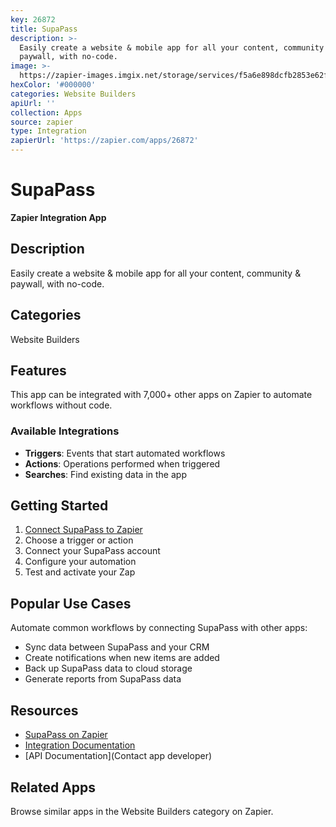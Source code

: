 ```yaml
---
key: 26872
title: SupaPass
description: >-
  Easily create a website & mobile app for all your content, community &
  paywall, with no-code.
image: >-
  https://zapier-images.imgix.net/storage/services/f5a6e898dcfb2853e62f04042af81007.png?auto=format%2Ccompress&ixlib=python-3.0.0&q=50
hexColor: '#000000'
categories: Website Builders
apiUrl: ''
collection: Apps
source: zapier
type: Integration
zapierUrl: 'https://zapier.com/apps/26872'
---
```

# SupaPass

**Zapier Integration App**

## Description

Easily create a website & mobile app for all your content, community & paywall, with no-code.

## Categories

Website Builders

## Features

This app can be integrated with 7,000+ other apps on Zapier to automate workflows without code.

### Available Integrations

- **Triggers**: Events that start automated workflows
- **Actions**: Operations performed when triggered
- **Searches**: Find existing data in the app

## Getting Started

1. [Connect SupaPass to Zapier](https://zapier.com/apps/26872)
2. Choose a trigger or action
3. Connect your SupaPass account
4. Configure your automation
5. Test and activate your Zap

## Popular Use Cases

Automate common workflows by connecting SupaPass with other apps:

- Sync data between SupaPass and your CRM
- Create notifications when new items are added
- Back up SupaPass data to cloud storage
- Generate reports from SupaPass data

## Resources

- [SupaPass on Zapier](https://zapier.com/apps/26872)
- [Integration Documentation](https://zapier.com/apps/26872/integrations)
- [API Documentation](Contact app developer)

## Related Apps

Browse similar apps in the Website Builders category on Zapier.
